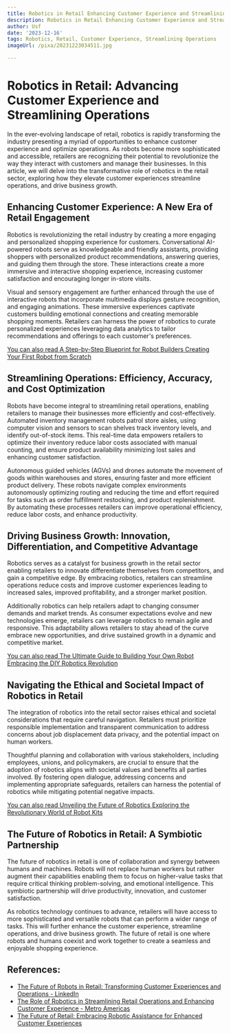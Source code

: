 ```yaml
---
title: Robotics in Retail Enhancing Customer Experience and Streamlining Operations
description: Robotics in Retail Enhancing Customer Experience and Streamlining Operations
author: Usf
date: '2023-12-16'
tags: Robotics, Retail, Customer Experience, Streamlining Operations
imageUrl: /pixa/20231223034511.jpg

---
```

#  Robotics in Retail: Advancing  Customer Experience and Streamlining Operations

In the ever-evolving landscape of retail, robotics is rapidly transforming the industry presenting a myriad  of opportunities to enhance customer experience and optimize operations. As  robots become more  sophisticated and accessible, retailers are recognizing  their potential to revolutionize the  way they  interact with customers and manage their businesses. In this  article, we will delve into the transformative role of robotics in the retail sector, exploring how they elevate customer experiences streamline operations,  and  drive business growth.

##  Enhancing Customer Experience: A New Era of Retail  Engagement

Robotics is revolutionizing the retail industry by creating a more engaging and personalized  shopping  experience for customers. Conversational AI-powered robots serve as knowledgeable and friendly assistants, providing shoppers with personalized product recommendations, answering queries, and guiding them through the store.  These  interactions create a more  immersive and interactive shopping experience, increasing customer satisfaction and encouraging longer in-store visits.

Visual  and sensory engagement are further enhanced through the use of interactive robots that  incorporate multimedia displays gesture  recognition, and  engaging animations. These immersive experiences  captivate customers building emotional connections and creating memorable shopping moments. Retailers can harness the power of robotics  to curate  personalized experiences leveraging data  analytics to tailor recommendations and offerings to each customer's  preferences.

[You can also read A Step-by-Step Blueprint for Robot Builders Creating Your First Robot  from Scratch](A%20Step-by-Step%20Blueprint%20for%20Robot%20Builders%20Creating%20Your%20First%20Robot%20from%20Scratch)


## Streamlining Operations: Efficiency, Accuracy,  and Cost Optimization

Robots  have become integral  to streamlining retail operations, enabling retailers to  manage their businesses more efficiently and cost-effectively.  Automated  inventory management robots patrol store  aisles, using computer vision  and sensors to scan shelves track inventory levels, and identify out-of-stock items. This real-time data  empowers retailers to  optimize their  inventory reduce labor costs associated with manual counting, and  ensure product availability minimizing lost sales and enhancing customer satisfaction.

Autonomous guided vehicles (AGVs) and drones automate the movement  of goods within warehouses and stores, ensuring faster  and more efficient product delivery. These robots navigate complex environments autonomously optimizing routing and reducing the time and effort required for tasks such as  order fulfillment restocking, and product replenishment. By automating these processes retailers can improve operational efficiency,  reduce labor costs, and  enhance productivity.

##  Driving Business Growth: Innovation, Differentiation, and  Competitive Advantage

Robotics serves as a catalyst for business growth in the retail sector  enabling retailers to innovate differentiate themselves from competitors, and gain a competitive edge. By embracing robotics,  retailers can  streamline operations reduce costs and improve customer experiences leading to increased sales, improved profitability, and a stronger market position.

Additionally robotics can help retailers adapt to changing  consumer  demands and market trends. As consumer expectations evolve and new technologies emerge, retailers can leverage robotics to remain agile and responsive. This adaptability allows retailers to stay ahead of the  curve embrace new opportunities, and drive sustained  growth in a dynamic and competitive market.

[You can also read The Ultimate Guide to Building Your  Own Robot Embracing the DIY Robotics Revolution](The%20Ultimate%20Guide%20to%20Building%20Your%20Own%20Robot%20Embracing%20the%20DIY%20Robotics%20Revolution)


## Navigating the Ethical and Societal Impact of Robotics in Retail

The  integration of robotics into the retail sector raises  ethical and societal considerations that require careful navigation. Retailers  must prioritize responsible implementation and transparent communication to address concerns about job displacement data privacy, and the potential  impact on human workers.

Thoughtful planning and collaboration with various stakeholders, including employees, unions, and policymakers, are crucial to ensure that the  adoption of robotics aligns with societal values and benefits all parties involved. By fostering open dialogue, addressing concerns and implementing appropriate safeguards, retailers  can harness the potential of robotics while mitigating potential negative impacts.

[You can also read Unveiling  the Future of Robotics Exploring the Revolutionary World of Robot Kits](Unveiling%20the%20Future%20of%20Robotics%20Exploring%20the%20Revolutionary%20World%20of%20Robot%20Kits)


## The Future of Robotics in  Retail: A Symbiotic Partnership

The future of  robotics in retail is one of collaboration and synergy between humans and machines. Robots will not replace human workers but rather augment their capabilities enabling them to focus on higher-value tasks that require critical thinking problem-solving, and emotional intelligence. This symbiotic partnership  will drive productivity, innovation, and customer satisfaction.

As robotics technology continues to advance, retailers will have access to  more sophisticated and versatile robots that can perform a wider  range of tasks. This will further enhance the customer experience, streamline operations, and drive business  growth. The future of retail is one where robots  and humans  coexist  and work together to create a seamless and enjoyable shopping experience.

## References:
- [The Future of Robots in Retail: Transforming Customer Experiences and Operations - LinkedIn](https://www.linkedin.com/pulse/future-robots-retail-transforming-customer-operations-ben-simon)
- [The Role of Robotics in Streamlining Retail Operations and Enhancing Customer Experience - Metro Americas](https://metroamericas.com/noticias-2/the-role-of-robotics-in-streamlining-retail-operations-and-enhancing-customer-experience/677099/)
- [The Future of Retail: Embracing Robotic Assistance for Enhanced Customer Experiences](https://internationalsupermarketnews.com/the-future-of-retail-embracing-robotic-assistance-for-enhanced-customer-experiences/)
